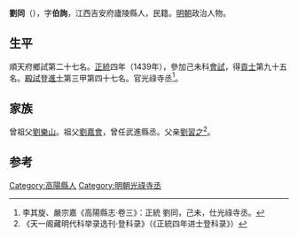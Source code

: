 {{Otheruses|other=名为刘同的其他人物|刘同}}

'''劉同'''（{{bd|1406年||？}}），字'''伯詢'''，江西吉安府廬陵縣人，民籍。[[明朝|明朝]]政治人物。

== 生平 ==
順天府鄉試第二十七名。[[正统_(年号)|正統]]四年（1439年），參加己未科[[會試|會試]]，得[[貢士|貢士]]第九十五名。[[殿試|殿試]]登[[進士|進士]]第三甲第四十七名。官光祿寺丞<ref>李其旋、嚴宗嘉《高陽縣志·卷三》：正統 劉同，己未，仕光祿寺丞。</ref>。

== 家族 ==
曾祖父[[劉樂山|劉樂山]]。祖父[[劉嘉會|劉嘉會]]，曾任武進縣丞。父亲[[劉習之|劉習之]]<ref>《天一阁藏明代科举录选刊·登科录》（《正統四年进士登科录》）</ref>。

==参考==
{{reflist}}

{{正統四年己未科殿試金榜}}

{{Authority control}}

{{DEFAULTSORT:Liu劉}}
[[Category:高陽縣人|Category:高陽縣人]]
[[Category:明朝光祿寺丞|Category:明朝光祿寺丞]]


{{明朝人物小作品}}